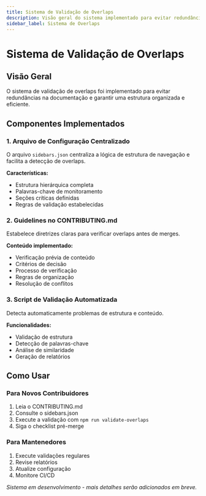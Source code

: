 ---
title: Sistema de Validação de Overlaps
description: Visão geral do sistema implementado para evitar redundâncias na documentação
sidebar_label: Sistema de Overlaps
---

# Sistema de Validação de Overlaps

## Visão Geral

O sistema de validação de overlaps foi implementado para evitar redundâncias na documentação e garantir uma estrutura organizada e eficiente.

## Componentes Implementados

### 1. Arquivo de Configuração Centralizado

O arquivo `sidebars.json` centraliza a lógica de estrutura de navegação e facilita a detecção de overlaps.

**Características:**
- Estrutura hierárquica completa
- Palavras-chave de monitoramento
- Seções críticas definidas
- Regras de validação estabelecidas

### 2. Guidelines no CONTRIBUTING.md

Estabelece diretrizes claras para verificar overlaps antes de merges.

**Conteúdo implementado:**
- Verificação prévia de conteúdo
- Critérios de decisão
- Processo de verificação
- Regras de organização
- Resolução de conflitos

### 3. Script de Validação Automatizada

Detecta automaticamente problemas de estrutura e conteúdo.

**Funcionalidades:**
- Validação de estrutura
- Detecção de palavras-chave
- Análise de similaridade
- Geração de relatórios

## Como Usar

### Para Novos Contribuidores

1. Leia o CONTRIBUTING.md
2. Consulte o sidebars.json
3. Execute a validação com `npm run validate-overlaps`
4. Siga o checklist pré-merge

### Para Mantenedores

1. Execute validações regulares
2. Revise relatórios
3. Atualize configuração
4. Monitore CI/CD

*Sistema em desenvolvimento - mais detalhes serão adicionados em breve.*
